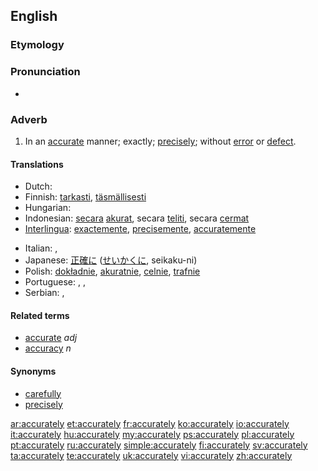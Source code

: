 ==English==

===Etymology===
{{suffix|accurate|ly}}

===Pronunciation===
* {{a|US}} {{IPA|/ˈæk.jə.ɹɪt.li/|/ˈæk.jɚt.li/}}

===Adverb===
{{en-adv}}

# In an [[accurate]] manner; exactly; [[precisely]]; without [[error]] or [[defect]].

====Translations====
{{trans-top|exactly, precisely}}
* Dutch: {{t-|nl|trefzeker}}
* Finnish: [[tarkasti]], [[täsmällisesti]]
* Hungarian: {{t+|hu|pontosan}}
* Indonesian: [[secara]] [[akurat]], secara [[teliti]], secara [[cermat]]
* [[Interlingua]]: [[exactemente]], [[precisemente]], [[accuratemente]]
{{trans-mid}}
* Italian: {{t|it|minuziosamente}}, {{t|it|accuratamente}}
* Japanese: [[正確に]] ([[せいかくに]], seikaku-ni)
* Polish: [[dokładnie]], [[akuratnie]], [[celnie]], [[trafnie]]
* Portuguese: {{t+|pt|exatamente}}, {{t+|pt|precisamente}}, {{t+|pt|justamente}}
* Serbian: {{t-|sr|tačno}}, {{t-|sr|тачно|sc=Cyrl}}
{{trans-bottom}}

====Related terms====
* [[accurate]] ''adj''
* [[accuracy]] ''n''

====Synonyms====
* [[carefully]]
* [[precisely]]

[[ar:accurately]]
[[et:accurately]]
[[fr:accurately]]
[[ko:accurately]]
[[io:accurately]]
[[it:accurately]]
[[hu:accurately]]
[[my:accurately]]
[[ps:accurately]]
[[pl:accurately]]
[[pt:accurately]]
[[ru:accurately]]
[[simple:accurately]]
[[fi:accurately]]
[[sv:accurately]]
[[ta:accurately]]
[[te:accurately]]
[[uk:accurately]]
[[vi:accurately]]
[[zh:accurately]]